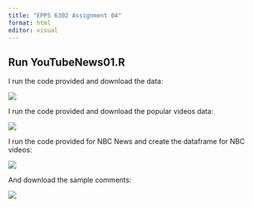```yaml
---
title: "EPPS 6302 Assignment 04"
format: html
editor: visual
---
```


## Run YouTubeNews01.R

I run the code provided and download the data:

![](images/Screenshot%202023-11-13%20at%201.18.10%20PM-01.png)

I run the code provided and download the popular videos data:

![](images/Screenshot%202023-11-13%20at%201.26.55%20PM.png)

I run the code provided for NBC News and create the dataframe for NBC videos:

![](images/Screenshot%202023-11-13%20at%201.30.55%20PM.png)

And download the sample comments:

![](images/Screenshot%202023-11-13%20at%201.35.24%20PM.png)

